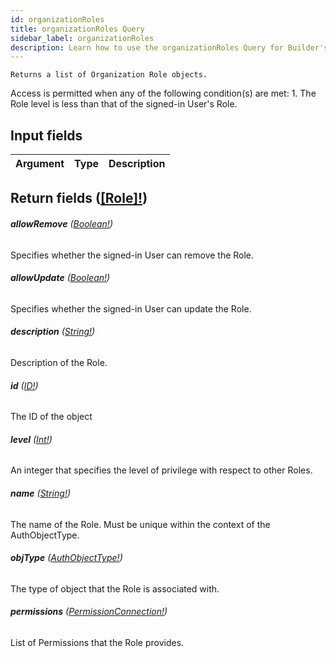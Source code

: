 ```yaml
---
id: organizationRoles
title: organizationRoles Query
sidebar_label: organizationRoles
description: Learn how to use the organizationRoles Query for Builder's API.
---
```


    Returns a list of Organization Role objects.

Access is permitted when any of the following condition(s) are met: 1. The Role level is less than that of the signed-in User's Role.

## Input fields

| Argument | Type | Description |
| -------- | ---- | ----------- |

## Return fields ([[Role]!](/composer/builder/api/schema/object/Role.mdx))

###### <b>allowRemove</b> ([Boolean!](/composer/builder/api/schema/scalar/Boolean.mdx))

Specifies whether the signed-in User can remove the Role.

###### <b>allowUpdate</b> ([Boolean!](/composer/builder/api/schema/scalar/Boolean.mdx))

Specifies whether the signed-in User can update the Role.

###### <b>description</b> ([String!](/composer/builder/api/schema/scalar/String.mdx))

Description of the Role.

###### <b>id</b> ([ID!](/composer/builder/api/schema/scalar/ID.mdx))

The ID of the object

###### <b>level</b> ([Int!](/composer/builder/api/schema/scalar/Int.mdx))

An integer that specifies the level of privilege with respect to other Roles.

###### <b>name</b> ([String!](/composer/builder/api/schema/scalar/String.mdx))

The name of the Role. Must be unique within the context of the AuthObjectType.

###### <b>objType</b> ([AuthObjectType!](/composer/builder/api/schema/object/AuthObjectType.mdx))

The type of object that the Role is associated with.

###### <b>permissions</b> ([PermissionConnection!](/composer/builder/api/schema/object/PermissionConnection.mdx))

List of Permissions that the Role provides.
